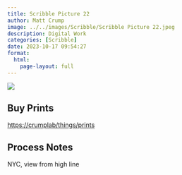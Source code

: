 ```yaml
---
title: Scribble Picture 22
author: Matt Crump
image: ../../images/Scribble/Scribble Picture 22.jpeg
description: Digital Work
categories: [Scribble]
date: 2023-10-17 09:54:27
format:
  html:
    page-layout: full
---
```


![](../../images/Scribble/Scribble Picture 22.jpeg)

## Buy Prints

[https://crumplab/things/prints](https://crumplab/things/prints)

## Process Notes

NYC, view from high line
